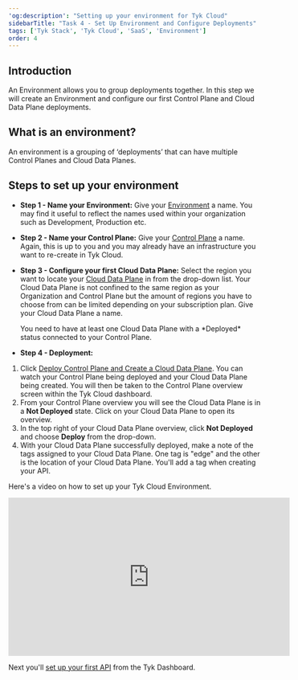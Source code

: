```yaml
---
'og:description': "Setting up your environment for Tyk Cloud"
sidebarTitle: "Task 4 - Set Up Environment and Configure Deployments"
tags: ['Tyk Stack', 'Tyk Cloud', 'SaaS', 'Environment']
order: 4
---
```


## Introduction

An Environment allows you to group deployments together. In this step we will create an Environment and configure our first Control Plane and Cloud Data Plane deployments.

## What is an environment?

An environment is a grouping of ‘deployments’ that can have multiple Control Planes and Cloud Data Planes.

## Steps to set up your environment

* **Step 1 - Name your Environment:** Give your [Environment](/5.5/tyk-cloud/troubleshooting-&-support/glossary.md#environment) a name. You may find it useful to reflect the names used within your organization such as Development, Production etc.
  
* **Step 2 - Name your Control Plane:** Give your [Control Plane](/5.5/tyk-cloud/troubleshooting-&-support/glossary.md#control-plane) a name. Again, this is up to you and you may already have an infrastructure you want to re-create in Tyk Cloud.
  
* **Step 3 - Configure your first Cloud Data Plane:** Select the region you want to locate your [Cloud Data Plane](/5.5/tyk-cloud/troubleshooting-&-support/glossary.md#cloud-data-plane) in from the drop-down list. Your Cloud Data Plane is not confined to the same region as your Organization and Control Plane but the amount of regions you have to choose from can be limited depending on your subscription plan. Give your Cloud Data Plane a name. 



    <Note>
    You need to have at least one Cloud Data Plane with a *Deployed* status connected to your Control Plane.
    </Note>


* **Step 4 - Deployment:**

1. Click [Deploy Control Plane and Create a Cloud Data Plane](/5.5/tyk-cloud/troubleshooting-&-support/glossary.md#deploy). You can watch your Control Plane being deployed and your Cloud Data Plane being created. You will then be taken to the Control Plane overview screen within the Tyk Cloud dashboard.
2. From your Control Plane overview you will see the Cloud Data Plane is in a **Not Deployed** state. Click on your Cloud Data Plane to open its overview.
3. In the top right of your Cloud Data Plane overview, click **Not Deployed** and choose **Deploy** from the drop-down.
4. With your Cloud Data Plane successfully deployed, make a note of the tags assigned to your Cloud Data Plane. One tag is "edge" and the other is the location of your Cloud Data Plane. You'll add a tag when creating your API.

Here's a video on how to set up your Tyk Cloud Environment.

<iframe width="560" height="315" src="https://www.youtube.com/embed/DxoLm0vgsP8" frameborder="0" allow="accelerometer; autoplay; clipboard-write; encrypted-media; gyroscope; picture-in-picture" allowfullscreen></iframe>

Next you'll [set up your first API](/5.5/tyk-cloud/getting-started-tyk-cloud/first-api) from the Tyk Dashboard.
